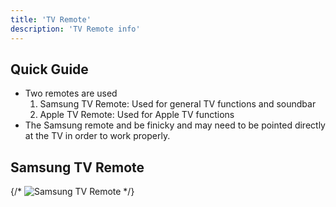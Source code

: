 ```yaml
---
title: 'TV Remote'
description: 'TV Remote info'
---
```


## Quick Guide

- Two remotes are used 
    1. Samsung TV Remote: Used for general TV functions and soundbar
    2. Apple TV Remote: Used for Apple TV functions
- The Samsung remote and be finicky and may need to be pointed directly at the TV in order to work properly.

## Samsung TV Remote

{/* ![Samsung TV Remote](../../../../data/tv-remotes/samsung-wand-button-layout.jpg) */}


